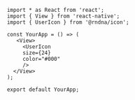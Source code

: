 
```SnackPlayer name=Icon&description=This%20is%20a%20description&dependencies=@rndna/icon&platform=web
 import * as React from 'react';
 import { View } from 'react-native';
 import { UserIcon } from '@rndna/icon';

 const YourApp = () => (
    <View>
      <UserIcon
      size={24}
      color="#000"
      />
   </View>
 );

 export default YourApp;
 ```
```
